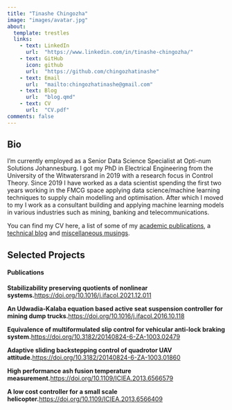 ```yaml
---
title: "Tinashe Chingozha"
image: "images/avatar.jpg"
about: 
  template: trestles
  links: 
    - text: LinkedIn
      url:  "https://www.linkedin.com/in/tinashe-chingozha/"
    - text: GitHub
      icon: github
      url:  "https://github.com/chingozhatinashe"  
    - text: Email
      url:  "mailto:chingozhatinashe@gmail.com"  
    - text: Blog
      url:  "blog.qmd"
    - text: CV
      url:  "CV.pdf"
comments: false
---
```

:::{.column-page}

## Bio
I'm currently employed as a Senior Data Science Specialist at Opti-num Solutions Johannesburg. I got my PhD in Electrical Engineering from the University of the Witwatersrand in 2019 with a research focus in Control Theory. Since 2019 I have worked as a data scientist spending the first two years working in the FMCG space applying data science/machine learning techniques to supply chain modelling and optimisation. After which I moved to my I work as a consultant building and applying machine learning models in various industries such as mining, banking and telecommunications.

You can find my CV here, a list of some of my [academic publications](papers), a [technical blog](index.qmd) and [miscellaneous musings](misc.qmd).
<p></p>

## Selected Projects

#### Publications

**Stabilizability preserving quotients of nonlinear systems.**[https://doi.org/10.1016/j.ifacol.2021.12.011](https://doi.org/10.1016/j.ifacol.2021.12.011)

**An Udwadia-Kalaba equation based active seat suspension controller for mining dump trucks.**[https://doi.org/10.1016/j.ifacol.2016.10.118](https://doi.org/10.1016/j.ifacol.2016.10.118)

**Equivalence of multiformulated slip control for vehicular anti-lock braking system.**[https://doi.org/10.3182/20140824-6-ZA-1003.02479](https://doi.org/10.3182/20140824-6-ZA-1003.02479)

**Adaptive sliding backstepping control of quadrotor UAV attitude.**[https://doi.org/10.3182/20140824-6-ZA-1003.01860](https://doi.org/10.3182/20140824-6-ZA-1003.01860)

**High performance ash fusion temperature measurement.**[https://doi.org/10.1109/ICIEA.2013.6566579](https://doi.org/10.1109/ICIEA.2013.6566579)

**A low cost controller for a small scale helicopter.**[https://doi.org/10.1109/ICIEA.2013.6566409](https://doi.org/10.1109/ICIEA.2013.6566409)

####  
:::